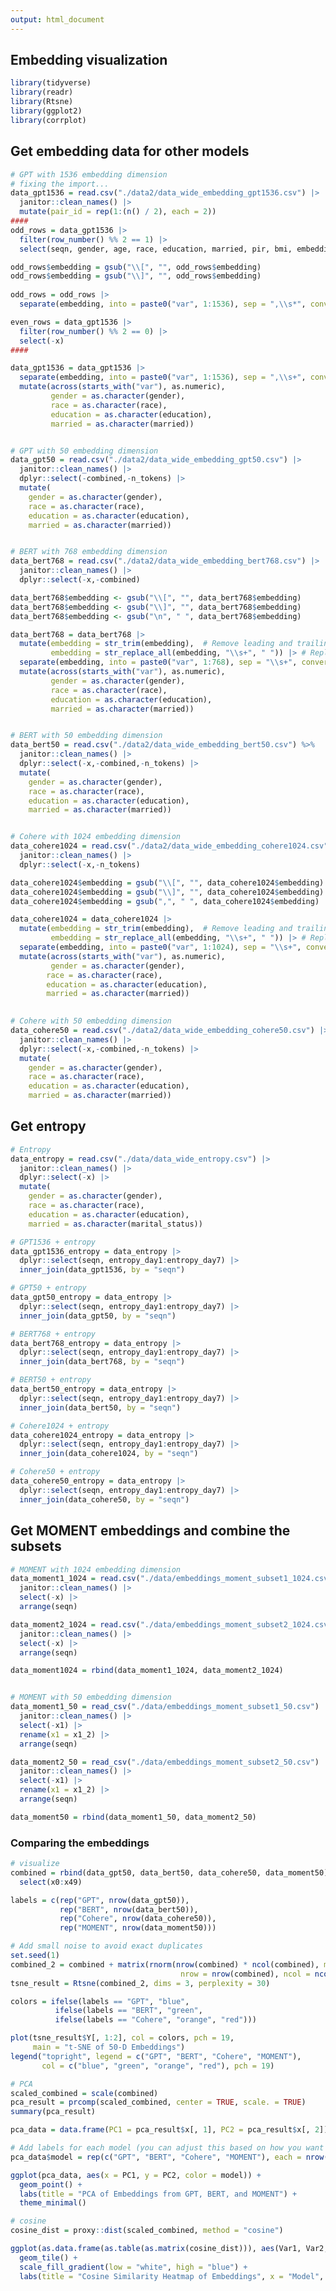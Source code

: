 ```yaml
---
output: html_document
---
```


## Embedding visualization 

```r
library(tidyverse)
library(readr)
library(Rtsne)
library(ggplot2)
library(corrplot)
```

## Get embedding data for other models 

```r
# GPT with 1536 embedding dimension
# fixing the import...
data_gpt1536 = read.csv("./data2/data_wide_embedding_gpt1536.csv") |>
  janitor::clean_names() |>
  mutate(pair_id = rep(1:(n() / 2), each = 2))
####
odd_rows = data_gpt1536 |>
  filter(row_number() %% 2 == 1) |>
  select(seqn, gender, age, race, education, married, pir, bmi, embedding, pair_id)

odd_rows$embedding = gsub("\\[", "", odd_rows$embedding)
odd_rows$embedding = gsub("\\]", "", odd_rows$embedding)
  
odd_rows = odd_rows |> 
  separate(embedding, into = paste0("var", 1:1536), sep = ",\\s*", convert = TRUE)

even_rows = data_gpt1536 |>
  filter(row_number() %% 2 == 0) |>
  select(-x)
####

data_gpt1536 = data_gpt1536 |>
  separate(embedding, into = paste0("var", 1:1536), sep = ",\\s+", convert = TRUE) |>
  mutate(across(starts_with("var"), as.numeric), 
         gender = as.character(gender), 
         race = as.character(race), 
         education = as.character(education),
         married = as.character(married))


# GPT with 50 embedding dimension
data_gpt50 = read.csv("./data2/data_wide_embedding_gpt50.csv") |>
  janitor::clean_names() |>
  dplyr::select(-combined,-n_tokens) |>
  mutate(
    gender = as.character(gender), 
    race = as.character(race), 
    education = as.character(education), 
    married = as.character(married)) 


# BERT with 768 embedding dimension
data_bert768 = read.csv("./data2/data_wide_embedding_bert768.csv") |>
  janitor::clean_names() |>
  dplyr::select(-x,-combined)

data_bert768$embedding <- gsub("\\[", "", data_bert768$embedding)
data_bert768$embedding <- gsub("\\]", "", data_bert768$embedding)
data_bert768$embedding <- gsub("\n", " ", data_bert768$embedding)

data_bert768 = data_bert768 |>
  mutate(embedding = str_trim(embedding),  # Remove leading and trailing spaces
         embedding = str_replace_all(embedding, "\\s+", " ")) |> # Replace multiple spaces with a single space 
  separate(embedding, into = paste0("var", 1:768), sep = "\\s+", convert = TRUE) |>
  mutate(across(starts_with("var"), as.numeric), 
         gender = as.character(gender), 
         race = as.character(race), 
         education = as.character(education), 
         married = as.character(married)) 


# BERT with 50 embedding dimension
data_bert50 = read.csv("./data2/data_wide_embedding_bert50.csv") %>% 
  janitor::clean_names() |>
  dplyr::select(-x,-combined,-n_tokens) |>
  mutate(
    gender = as.character(gender), 
    race = as.character(race), 
    education = as.character(education), 
    married = as.character(married))


# Cohere with 1024 embedding dimension
data_cohere1024 = read.csv("./data2/data_wide_embedding_cohere1024.csv") |>
  janitor::clean_names() |>
  dplyr::select(-x,-n_tokens)

data_cohere1024$embedding = gsub("\\[", "", data_cohere1024$embedding) 
data_cohere1024$embedding = gsub("\\]", "", data_cohere1024$embedding)
data_cohere1024$embedding = gsub(",", " ", data_cohere1024$embedding)

data_cohere1024 = data_cohere1024 |> 
  mutate(embedding = str_trim(embedding),  # Remove leading and trailing spaces
         embedding = str_replace_all(embedding, "\\s+", " ")) |> # Replace multiple spaces with a single space
  separate(embedding, into = paste0("var", 1:1024), sep = "\\s+", convert = TRUE) |>
  mutate(across(starts_with("var"), as.numeric), 
         gender = as.character(gender), 
        race = as.character(race), 
        education = as.character(education), 
        married = as.character(married))
  

# Cohere with 50 embedding dimension
data_cohere50 = read.csv("./data2/data_wide_embedding_cohere50.csv") |>
  janitor::clean_names() |>
  dplyr::select(-x,-combined,-n_tokens) |>
  mutate(
    gender = as.character(gender), 
    race = as.character(race), 
    education = as.character(education), 
    married = as.character(married))
```


## Get entropy  

```r
# Entropy
data_entropy = read.csv("./data/data_wide_entropy.csv") |>
  janitor::clean_names() |>
  dplyr::select(-x) |>
  mutate(
    gender = as.character(gender), 
    race = as.character(race), 
    education = as.character(education), 
    married = as.character(marital_status))

# GPT1536 + entropy
data_gpt1536_entropy = data_entropy |>
  dplyr::select(seqn, entropy_day1:entropy_day7) |> 
  inner_join(data_gpt1536, by = "seqn")

# GPT50 + entropy
data_gpt50_entropy = data_entropy |>
  dplyr::select(seqn, entropy_day1:entropy_day7) |> 
  inner_join(data_gpt50, by = "seqn")

# BERT768 + entropy
data_bert768_entropy = data_entropy |>
  dplyr::select(seqn, entropy_day1:entropy_day7) |> 
  inner_join(data_bert768, by = "seqn")

# BERT50 + entropy
data_bert50_entropy = data_entropy |>
  dplyr::select(seqn, entropy_day1:entropy_day7) |> 
  inner_join(data_bert50, by = "seqn")

# Cohere1024 + entropy
data_cohere1024_entropy = data_entropy |>
  dplyr::select(seqn, entropy_day1:entropy_day7) |> 
  inner_join(data_cohere1024, by = "seqn")

# Cohere50 + entropy
data_cohere50_entropy = data_entropy |>
  dplyr::select(seqn, entropy_day1:entropy_day7) |> 
  inner_join(data_cohere50, by = "seqn")
```


## Get MOMENT embeddings and combine the subsets 

```r
# MOMENT with 1024 embedding dimension  
data_moment1_1024 = read.csv("./data/embeddings_moment_subset1_1024.csv") |>
  janitor::clean_names() |>
  select(-x) |>
  arrange(seqn) 

data_moment2_1024 = read.csv("./data/embeddings_moment_subset2_1024.csv") |>
  janitor::clean_names() |>
  select(-x) |>
  arrange(seqn) 

data_moment1024 = rbind(data_moment1_1024, data_moment2_1024)


# MOMENT with 50 embedding dimension 
data_moment1_50 = read_csv("./data/embeddings_moment_subset1_50.csv") |>
  janitor::clean_names() |>
  select(-x1) |>
  rename(x1 = x1_2) |>
  arrange(seqn) 

data_moment2_50 = read_csv("./data/embeddings_moment_subset2_50.csv") |>
  janitor::clean_names() |>
  select(-x1) |>
  rename(x1 = x1_2) |>
  arrange(seqn) 

data_moment50 = rbind(data_moment1_50, data_moment2_50)
```


### Comparing the embeddings 

```r
# visualize 
combined = rbind(data_gpt50, data_bert50, data_cohere50, data_moment50) |>
  select(x0:x49)

labels = c(rep("GPT", nrow(data_gpt50)), 
           rep("BERT", nrow(data_bert50)), 
           rep("Cohere", nrow(data_cohere50)), 
           rep("MOMENT", nrow(data_moment50)))

# Add small noise to avoid exact duplicates
set.seed(1)
combined_2 = combined + matrix(rnorm(nrow(combined) * ncol(combined), mean = 0, sd = 1e-6), 
                                      nrow = nrow(combined), ncol = ncol(combined))
tsne_result = Rtsne(combined_2, dims = 3, perplexity = 30)

colors = ifelse(labels == "GPT", "blue",
          ifelse(labels == "BERT", "green",
          ifelse(labels == "Cohere", "orange", "red")))

plot(tsne_result$Y[, 1:2], col = colors, pch = 19,
     main = "t-SNE of 50-D Embeddings")
legend("topright", legend = c("GPT", "BERT", "Cohere", "MOMENT"),
       col = c("blue", "green", "orange", "red"), pch = 19)
```


```r
# PCA 
scaled_combined = scale(combined)
pca_result = prcomp(scaled_combined, center = TRUE, scale. = TRUE)
summary(pca_result)

pca_data = data.frame(PC1 = pca_result$x[, 1], PC2 = pca_result$x[, 2])

# Add labels for each model (you can adjust this based on how you want to color them)
pca_data$model = rep(c("GPT", "BERT", "Cohere", "MOMENT"), each = nrow(data_gpt50))

ggplot(pca_data, aes(x = PC1, y = PC2, color = model)) +
  geom_point() +
  labs(title = "PCA of Embeddings from GPT, BERT, and MOMENT") +
  theme_minimal()
```



```r
# cosine 
cosine_dist = proxy::dist(scaled_combined, method = "cosine")

ggplot(as.data.frame(as.table(as.matrix(cosine_dist))), aes(Var1, Var2, fill = Freq)) +
  geom_tile() +
  scale_fill_gradient(low = "white", high = "blue") +
  labs(title = "Cosine Similarity Heatmap of Embeddings", x = "Model", y = "Model")
```


